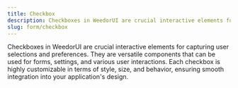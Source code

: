 ```yaml
---
title: Checkbox
description: Checkboxes in WeedorUI are crucial interactive elements for capturing user selections and preferences. They are versatile components that can be used for forms, settings, and various user interactions. Each checkbox is highly customizable in terms of style, size, and behavior, ensuring smooth integration into your application's design.
slug: form/checkbox
---
```


Checkboxes in WeedorUI are crucial interactive elements for capturing user selections and preferences. They are versatile components that can be used for forms, settings, and various user interactions. Each checkbox is highly customizable in terms of style, size, and behavior, ensuring smooth integration into your application's design.

